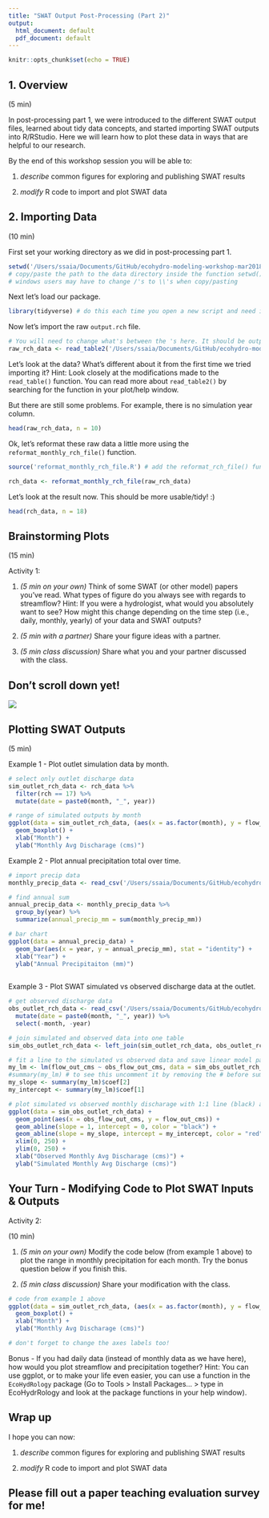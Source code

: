 ```yaml
---
title: "SWAT Output Post-Processing (Part 2)"
output:
  html_document: default
  pdf_document: default
---
```


```r
knitr::opts_chunk$set(echo = TRUE)
```

## 1. Overview

(5 min)

In post-processing part 1, we were introduced to the different SWAT output files, learned about tidy data concepts, and started importing SWAT outputs into R/RStudio. Here we will learn how to plot these data in ways that are helpful to our research.

By the end of this workshop session you will be able to:

1. *describe* common figures for exploring and publishing SWAT results

2. *modify* R code to import and plot SWAT data


## 2. Importing Data

(10 min)

First set your working directory as we did in post-processing part 1.

```r

setwd('/Users/ssaia/Documents/GitHub/ecohydro-modeling-workshop-mar2018/data/swat_output_data')
# copy/paste the path to the data directory inside the function setwd()
# windows users may have to change /'s to \\'s when copy/pasting

```

Next let's load our package.

```r

library(tidyverse) # do this each time you open a new script and need it

```

Now let's import the raw `output.rch` file.

```r

# You will need to change what's between the 's here. It should be output.rch.
raw_rch_data <- read_table2('/Users/ssaia/Documents/GitHub/ecohydro-modeling-workshop-mar2018/data/swat_output_data/output.rch', col_names=FALSE, skip=9)

```

Let's look at the data? What's different about it from the first time we tried importing it? Hint: Look closely at the modifications made to the `read_table()` function. You can read more about `read_table2()` by searching for the function in your plot/help window.

But there are still some problems. For example, there is no simulation year column.

``` r

head(raw_rch_data, n = 10)

```

Ok, let's reformat these raw data a little more using the `reformat_monthly_rch_file()` function.

```r

source('reformat_monthly_rch_file.R') # add the reformat_rch_file() function to our working environment

rch_data <- reformat_monthly_rch_file(raw_rch_data)

```

Let's look at the result now. This should be more usable/tidy! :)

``` r

head(rch_data, n = 18)

```


## Brainstorming Plots

(15 min)

Activity 1:

1. *(5 min on your own)* Think of some SWAT (or other model) papers you've read. What types of figure do you always see with regards to streamflow? Hint: If you were a hydrologist, what would you absolutely want to see? How might this change depending on the time step (i.e., daily, monthly, yearly) of your data and SWAT outputs?

2. *(5 min with a partner)* Share your figure ideas with a partner.

3. *(5 min class discussion)* Share what you and your partner discussed with the class.


## Don't scroll down yet!

![](images/no_peeking.jpg)


## Plotting SWAT Outputs

(5 min)

Example 1 - Plot outlet simulation data by month.
```r

# select only outlet discharge data
sim_outlet_rch_data <- rch_data %>%
  filter(rch == 17) %>%
  mutate(date = paste0(month, "_", year))

# range of simulated outputs by month
ggplot(data = sim_outlet_rch_data, (aes(x = as.factor(month), y = flow_out_cms))) + 
  geom_boxplot() +
  xlab("Month") +
  ylab("Monthly Avg Discharage (cms)")

```


Example 2 - Plot annual precipitation total over time.
``` r

# import precip data
monthly_precip_data <- read_csv('/Users/ssaia/Documents/GitHub/ecohydro-modeling-workshop-mar2018/data/swat_input_data/precip_data/p354-775_reformatted.csv', col_names=TRUE)

# find annual sum
annual_precip_data <- monthly_precip_data %>%
  group_by(year) %>%
  summarize(annual_precip_mm = sum(monthly_precip_mm))

# bar chart
ggplot(data = annual_precip_data) +
  geom_bar(aes(x = year, y = annual_precip_mm), stat = "identity") +
  xlab("Year") +
  ylab("Annual Precipitaiton (mm)")
  
```


Example 3 - Plot SWAT simulated vs observed discharge data at the outlet.
``` r

# get observed discharge data
obs_outlet_rch_data <- read_csv('/Users/ssaia/Documents/GitHub/ecohydro-modeling-workshop-mar2018/data/swat_input_data/streamflow_data/observed_monthly_outlet_flow.csv', col_names=TRUE) %>%
  mutate(date = paste0(month, "_", year)) %>%
  select(-month, -year)

# join simulated and observed data into one table
sim_obs_outlet_rch_data <- left_join(sim_outlet_rch_data, obs_outlet_rch_data, by = "date")

# fit a line to the simulated vs observed data and save linear model parameters
my_lm <- lm(flow_out_cms ~ obs_flow_out_cms, data = sim_obs_outlet_rch_data)
#summary(my_lm) # to see this uncomment it by removing the # before summary()
my_slope <- summary(my_lm)$coef[2]
my_intercept <- summary(my_lm)$coef[1]

# plot simulated vs observed monthly discharage with 1:1 line (black) and linear model (red)
ggplot(data = sim_obs_outlet_rch_data) +
  geom_point(aes(x = obs_flow_out_cms, y = flow_out_cms)) +
  geom_abline(slope = 1, intercept = 0, color = "black") +
  geom_abline(slope = my_slope, intercept = my_intercept, color = "red") +
  xlim(0, 250) +
  ylim(0, 250) +
  xlab("Observed Monthly Avg Discharage (cms)") +
  ylab("Simulated Monthly Avg Discharge (cms)")

```


## Your Turn - Modifying Code to Plot SWAT Inputs & Outputs

Activity 2:

(10 min)

1. *(5 min on your own)* Modify the code below (from example 1 above) to plot the range in monthly precipitation for each month. Try the bonus question below if you finish this.

2. *(5 min class discussion)* Share your modification with the class.


```r

# code from example 1 above
ggplot(data = sim_outlet_rch_data, (aes(x = as.factor(month), y = flow_out_cms))) + 
  geom_boxplot() +
  xlab("Month") +
  ylab("Monthly Avg Discharage (cms)")

# don't forget to change the axes labels too!

```

Bonus - If you had daily data (instead of monthly data as we have here), how would you plot streamflow and precipitation together? Hint: You can use ggplot, or to make your life even easier, you can use a function in the `EcoHydRology` package (Go to Tools > Install Packages... > type in EcoHydrRology and look at the package functions in your help window).


## Wrap up

I hope you can now:

1. *describe* common figures for exploring and publishing SWAT results

2. *modify* R code to import and plot SWAT data


## Please fill out a paper teaching evaluation survey for me!
